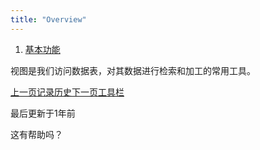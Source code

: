 ```yaml
---
title: "Overview"
---
```


1. [基本功能](/ji-ben-gong-neng)

视图是我们访问数据表，对其数据进行检索和加工的常用工具。

[上一页记录历史](/ji-ben-gong-neng/ji-lu/ji-lu-li-shi)[下一页工具栏](/ji-ben-gong-neng/shi-tu/shu-ju-gong-ju)

最后更新于1年前

这有帮助吗？
